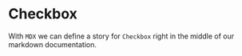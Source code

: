 
<Meta title="Design System/Checkbox" component={Avatar} />

# Checkbox

With `MDX` we can define a story for `Checkbox` right in the middle of our
markdown documentation.

<Canvas>
  <Story name="all checkboxes" showCode>
    <Avatar size="xs" initials="TK" />
    <Avatar
      size="xs"
      src="https://randomuser.me/api/portraits/lego/2.jpg"
      initials="TK"
    />
  </Story>
</Canvas>
